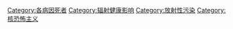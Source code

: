 [[Category:各病因死者|Category:各病因死者]]
[[Category:辐射健康影响|Category:辐射健康影响]]
[[Category:放射性污染|Category:放射性污染]]
[[Category:核恐怖主义|Category:核恐怖主义]]